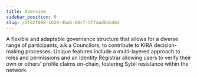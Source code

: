 ```yaml
---
title: Overview
sidebar_position: 0
slug: /dfd2f098-1620-4ba5-b0c7-5ffaad0bb464
---
```





A flexible and adaptable governance structure that allows for a diverse range of participants, a.k.a Councilors, to contribute to KIRA decision-making processes. Unique features include a multi-layered approach to roles and permissions and an Identity Registrar allowing users to verify their own or others' profile claims on-chain, fostering Sybil resistance within the network.


